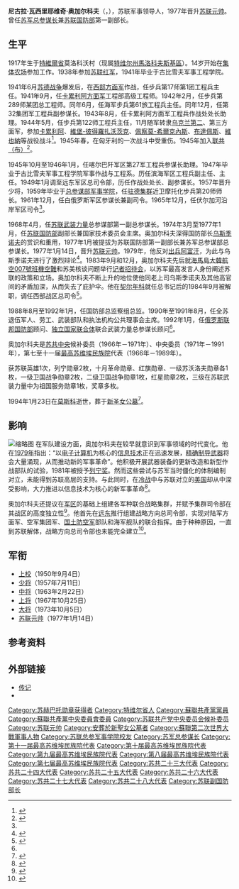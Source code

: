 {{Infobox military person
|name=尼古拉·奥加尔科夫
|image=Nikolai Ogarkov 1 (enlarged).jpg
|image_size= 
|caption=
|birth_date={{OldStyleDate|1917年|10月30日|10月17日}}
|death_date={{death date and age|1994|1|23|1917|10|30|df=y}}
|birth_place=[[俄羅斯共和國|俄羅斯共和國]][[特維爾省|特維爾省]]莫洛科沃村
|death_place= [[俄罗斯|俄罗斯联邦]][[莫斯科|莫斯科]]
|nickname=
|allegiance={{flag|Soviet Union}}
|branch=[[陆军|陆军]]
|serviceyears=1938年－1994年
|rank=[[苏联元帅列表|苏联元帅]]
|unit=
|commands=[[俄罗斯联邦武装力量总参谋部|苏军总参谋部]] 
|battles=[[第二次世界大战|第二次世界大战]]
|awards={{{!}} style="background: transparent"
{{!}}{{Hero of the Soviet Union|1977}}
{{!}}}
{{{!}} style="background: transparent"
{{!}}{{列宁勋章|1977}}{{!!}}{{列宁勋章|1980}}{{!!}}{{十月革命勋章|1987}}{{!!}}{{红旗勋章|1969}}
{{!}}-
{{!}}{{一级苏沃洛夫勋章|1981}}{{!!}}{{一级卫国战争勋章|1945}}{{!!}}{{一级卫国战争勋章|1985}}{{!!}}{{二级卫国战争勋章|1944}}
{{!}}-
{{!}}{{红星勋章|1954}}{{!!}}{{红星勋章|1967}}{{!!}}{{三级在苏联武装力量中为祖国服务勋章|1975}}{{!!}}{{战功奖章}}
{{!}}-
{{!}}{{纪念列宁诞辰一百周年奖章}}{{!!}}{{保卫苏联北极地区奖章}}{{!!}}{{卫国战争战胜德国奖章}}{{!!}}{{卫国战争胜利二十周年奖章}}
{{!}}-
{{!}}{{卫国战争胜利三十周年奖章}}{{!!}}{{卫国战争胜利四十周年奖章}}{{!!}}{{攻克布达佩斯奖章}}{{!!}}{{苏联武装力量老兵奖章}}
{{!}}-
{{!}}{{巩固战斗友谊奖章 (苏联)}}{{!!}}{{开垦处女地奖章}}{{!!}}{{苏维埃陆军海军三十周年奖章}}{{!!}}{{苏联武装力量四十周年奖章}}
{{!}}-
{{!}}{{苏联武装力量五十周年奖章}}{{!!}}{{苏联武装力量六十周年奖章}}{{!!}}{{苏联武装力量七十周年奖章}}{{!!}}{{圆满服役奖章|type=1}}
{{!}}}
{{{!}} style="background: transparent"
{{!}}{{波兰复兴勋章|type=3}}
{{!}}}
{{{!}} style="background: transparent"
{{!}}{{列宁奖}}
{{!}}}
|laterwork=
}}

'''尼古拉·瓦西里耶维奇·奥加尔科夫'''（{{lang-ru|Николай Васильевич Огарков}}，{{bd|1917年|10月30日|1994年|1月23日|catIdx=Ogarkov}}），苏联军事领导人，1977年晋升[[苏联元帅列表|苏联元帅]]。曾任[[苏联|苏军]][[参谋部|总参谋长]]兼[[苏联国防部|苏联国防部]]第一副部长。

==生平==
1917年生于[[特維爾省|特維爾省]]莫洛科沃村（现属[[特维尔州|特维尔州]][[馬洛科夫斯基區|馬洛科夫斯基區]]）。14岁开始在[[集体农场|集体农场]]参加工作。1938年参加[[苏联红军|苏联红军]]，1941年毕业于古比雪夫军事工程学院。

1941年6月[[苏德战争|苏德战争]]爆发后，在[[西部方面军|西部方面军]]作战，任步兵第17师第1团工程兵主任。1941年9月，任[[卡累利阿方面军|卡累利阿方面军]]工程部高级工程师。1942年2月，任步兵第289师某团总工程师。同年6月，任海军步兵第61旅工程兵主任。同年12月，任第32集团军工程兵副参谋长。1943年8月，任卡累利阿方面军工程兵作战处处长助理。1944年5月，任步兵第122师工程兵主任，11月随军转隶[[乌克兰第二方面军|乌克兰第二]]、第三方面军，参加[[继续战争|卡累利阿]]、[[維堡-彼得羅扎沃茨克攻勢|維堡-彼得羅扎沃茨克]]、[[佩察莫-希爾克內斯攻勢|佩察莫-希爾克內斯]]、[[布達佩斯攻勢|布達佩斯]]、[[維也納攻勢|維也納]]等战役战斗<ref name=red>{{cite web |title=Стратегические заделы маршала Огаркова |url=http://old.redstar.ru/2007/10/26_10/1_04.html |publisher=Красная звезда |date=2007-10-26 |language=ru |accessdate=2020-06-29 |archive-date=2020-02-22 |archive-url=https://web.archive.org/web/20200222100014/http://old.redstar.ru/2007/10/26_10/1_04.html |dead-url=no }}</ref>。1945年春，在匈牙利的一次战斗中受重伤。1945年加入[[苏联共产党|联共（布）]]<ref>{{cite book |author1=Владимир Лобов |title=Военная элита России: советский период, 1917-1991. энциклопедический справочник |date=2010 |publisher=Вече |location=Москва |isbn=9785953346399 |page=431 |url=https://books.google.com/books?id=XTswAQAAIAAJ& |language=ru |access-date=2020-06-29 |archive-date=2020-07-31 |archive-url=https://web.archive.org/web/20200731182629/https://books.google.com/books?id=XTswAQAAIAAJ& |dead-url=no }}</ref>。

1945年10月至1946年1月，任喀尔巴阡军区第27军工程兵参谋长助理。1947年毕业于古比雪夫军事工程学院军事作战与工程系。历任滨海军区工程兵副主任、主任。1949年1月调至远东军区总司令部，历任作战处处长、副参谋长。1957年晋升少将，1959年毕业于[[苏联总参谋部军事学院|总参谋部军事学院]]，任[[苏军驻德集群|驻德集群]]近卫摩托化步兵第20师师长。1961年12月，任白俄罗斯军区参谋长兼副司令。1965年12月，任伏尔加河沿岸军区司令<ref name=red/>。

1968年4月，任[[苏联武装力量|苏联武装力量]]总参谋部第一副总参谋长。1974年3月至1977年1月，任[[苏联国防部|苏联国防部]]副部长兼国家技术委员会主席。奥加尔科夫深得国防部长[[德米特里·费奥多罗维奇·乌斯季诺夫|乌斯季诺夫]]的赏识和重用，1977年1月被提拔为苏联国防部第一副部长兼苏军总参谋部总参谋长。1977年1月14日，晋升[[苏联元帅列表|苏联元帅]]。1979年，他反对[[苏联－阿富汗战争|出兵阿富汗]]，为此与乌斯季诺夫进行了激烈辩论<ref>{{cite web |author=Александр Кочуков |title=Стратег и политик |url=http://old.redstar.ru/2002/10/31_10/2_02.html |publisher=[[红星报|Красная звезда]] |language=ru |date=2002-10-31 |accessdate=2020-06-29 |archive-date=2013-09-23 |archive-url=https://web.archive.org/web/20130923080320/http://old.redstar.ru/2002/10/31_10/2_02.html |dead-url=no }}</ref>。1983年9月和12月，奥加尔科夫先后就[[海馬島_(薩哈林州)|海馬島]][[大韓航空007號班機空難|大韓航空007號班機空難]]和苏美核谈问题举行[[记者招待会|记者招待会]]，以苏军最高发言人身份阐述苏联的政策和立场。奥加尔科夫不断上升的地位使他同老上司乌斯季诺夫及其他高官间的矛盾加深，从而失去了庇护伞。他在[[康斯坦丁·乌斯季诺维奇·契尔年科|契尔年科]]就任总书记后的1984年9月被解职，调任西部战区总司令<ref>{{cite journal |author=解之 |title=苏军总参谋长为何易人？ |journal=国际展望 |date=1984 |issue=20 |pages=4-7 |issn=1006-1568}}</ref>。

1988年8月至1992年1月，任国防部总监察组总监。1990年至1991年8月，任全苏退伍军人、劳工、武装部队和执法机构公共理事会主席。1992年1月，任[[俄罗斯联邦国防部|俄罗斯联邦国防部]]顾问、[[独立国家联合体|独立国家联合体]]联合武装力量总参谋长顾问<ref name=red/>。

奥加尔科夫是[[苏共中央|苏共中央]]候补委员（1966年－1971年）、中央委员（1971年－1991年），第七至十一届[[最高苏维埃民族院|最高苏维埃民族院]]代表（1966年－1989年）。

获苏联英雄1次，列宁勋章2枚，十月革命勋章、红旗勋章、一级苏沃洛夫勋章各1枚，一级卫国战争勋章2枚，二级卫国战争勋章1枚，红星勋章2枚，三级在苏联武装力量中为祖国服务勋章1枚，奖章多枚。

1994年1月23日在[[莫斯科|莫斯科]]逝世，葬于[[新圣女公墓|新圣女公墓]]<ref>{{cite web |author=Сергей Птичкин |title=Как идеи Огаркова повлияли на передовые армии мира |url=https://rg.ru/2019/11/03/kak-kitaj-reformiruet-armiiu-s-pomoshchiu-doktriny-ogarkova.html |publisher=[[俄罗斯报|Российская газета]] |language=ru |date=2019-11-03 |accessdate=2020-06-29 |archive-date=2020-06-30 |archive-url=https://web.archive.org/web/20200630154241/https://rg.ru/2019/11/03/kak-kitaj-reformiruet-armiiu-s-pomoshchiu-doktriny-ogarkova.html |dead-url=no }}</ref>。

==影响==
[[File:Могила_маршала_Николая_Огаркова.JPG|缩略图]]
在军队建设方面，奥加尔科夫在较早就意识到军事领域的时代变化。他在[[1979年|1979年]]指出：“以[[电子计算机|电子计算机]]为核心的[[信息技术|信息技术]]正在迅速发展，[[精确制导武器|精确制导武器]]将会大量涌现，从而推动新的军事革命”。他积极开展武器装备的更新改造和新型作战部队的试验，1981年被授予[[列宁奖|列宁奖]]。然而这些尝试与苏军当时僵化的体制编制对立，未能得到苏联高层的支持。与此同时，在[[冷战|冷战]]中与苏联对立的[[美国|美国]]却从中深受影响，大力推进以信息技术为核心的新军事革命<ref>{{cite web |title=苏军“奥加尔科夫革命”为何错失机遇？ |url=http://www.huaxia.com/thjq/jsgoucheng/2008/01/24475.html |publisher=华夏经纬网 |date=2008-01-08 |accessdate=2020-06-29 |archive-date=2020-07-02 |archive-url=https://web.archive.org/web/20200702094431/http://www.huaxia.com/thjq/jsgoucheng/2008/01/24475.html |dead-url=no }}</ref>。

奥加尔科夫还提议在[[军区|军区]]的基础上组建各军种联合战略集群，并赋予集群司令部在其战区的高度独立性<ref>{{cite web |title=取消沿袭一个半世纪"军区制" 俄军将变更强大？ |url=http://www.china.com.cn/military/txt/2010-08/02/content_20623830.htm |publisher=[[中国网|中国网]] |date=2010-08-02 |accessdate=2020-06-29 |archive-date=2020-06-30 |archive-url=https://web.archive.org/web/20200630011749/http://www.china.com.cn/military/txt/2010-08/02/content_20623830.htm |dead-url=no }}</ref>。他首先在[[远东|远东]]推行组建战略方向总司令部，实现对陆军方面军、空军集团军、[[苏联国土防空军|国土防空军]]部队和海军舰队的联合指挥。由于种种原因，一直到苏联解体，战略方向总司令部也未能完全建立<ref>{{cite web |author=罗朝文 |title=俄军改革的结构嬗变：削减军区数量突出战略重点 |url=http://www.81.cn/jmbl/2014-03/14/content_5810699.htm |publisher=[[解放军报|解放军报]] |date=2014-03-14 |accessdate=2020-06-29 |archive-date=2020-06-30 |archive-url=https://web.archive.org/web/20200630124807/http://www.81.cn/jmbl/2014-03/14/content_5810699.htm |dead-url=no }}</ref>。
==军衔==
*[[上校|上校]]（1950年9月4日）
*[[少将|少将]]（1957年7月11日）
*[[中将|中将]]（1963年2月22日）
*[[上将|上将]]（1967年10月25日）
*[[大将_(苏联)|大将]]（1973年10月5日）
*[[苏联元帅列表|苏联元帅]]（1977年1月14日）
==参考资料==
{{Reflist}}

==外部链接==
*[https://web.archive.org/web/20130510004441/http://www.warheroes.ru/hero/hero.asp?Hero_id=1506 传记]
*{{worldcat id|lccn-n83-226559}}

{{s-start}}
{{s-mil}}
{{succession box
|title=[[俄罗斯军队总参谋长|苏联武装力量总参谋长]]
|before=[[维克托·格奥尔基耶维奇·库利科夫|维克托·库利科夫]]
|after=[[谢尔盖·费奥多罗维奇·阿赫罗梅耶夫|谢尔盖·阿赫罗梅耶夫]]
|years=1977年1月－1984年9月|
}}
{{s-end}}
{{蘇聯元帥}}
{{蘇聯大將}}
{{Authority control}}
{{portal bar|苏联|军事|人物|第二次世界大战|冷战}}
{{DEFAULTSORT:Ogarkov, Nikolai}}
[[Category:苏赫巴托勋章获得者|Category:苏赫巴托勋章获得者]]
[[Category:特维尔省人|Category:特维尔省人]]
[[Category:蘇聯共產黨黨員|Category:蘇聯共產黨黨員]]
[[Category:蘇聯共產黨中央委員會委員|Category:蘇聯共產黨中央委員會委員]]
[[Category:苏联共产党中央委员会候补委员|Category:苏联共产党中央委员会候补委员]]
[[Category:苏联元帅|Category:苏联元帅]]
[[Category:安葬於新聖女公墓者|Category:安葬於新聖女公墓者]]
[[Category:蘇聯第二次世界大戰軍事人物|Category:蘇聯第二次世界大戰軍事人物]]
[[Category:苏联总参军事学院校友|Category:苏联总参军事学院校友]]
[[Category:苏军总参谋长|Category:苏军总参谋长]]
[[Category:第十一届最高苏维埃民族院代表|Category:第十一届最高苏维埃民族院代表]]
[[Category:第十届最高苏维埃民族院代表|Category:第十届最高苏维埃民族院代表]]
[[Category:第九届最高苏维埃民族院代表|Category:第九届最高苏维埃民族院代表]]
[[Category:第八届最高苏维埃民族院代表|Category:第八届最高苏维埃民族院代表]]
[[Category:第七届最高苏维埃民族院代表|Category:第七届最高苏维埃民族院代表]]
[[Category:苏共二十三大代表|Category:苏共二十三大代表]]
[[Category:苏共二十四大代表|Category:苏共二十四大代表]]
[[Category:苏共二十五大代表|Category:苏共二十五大代表]]
[[Category:苏共二十六大代表|Category:苏共二十六大代表]]
[[Category:苏共二十七大代表|Category:苏共二十七大代表]]
[[Category:苏共二十八大代表|Category:苏共二十八大代表]]
[[Category:苏联副国防部长|Category:苏联副国防部长]]